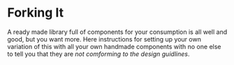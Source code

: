 
<Meta title="Guides/Forking It" />

# Forking It

A ready made library full of components for your consumption is all well and good, but you want more.
Here instructions for setting up your own variation of this with all your own handmade components with no one else to tell you that they are _not comforming to the design guidlines_.
